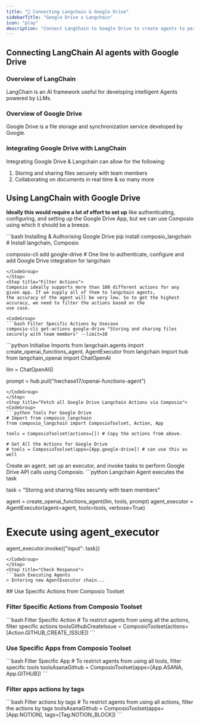 ```yaml
---
title: "🚀 Connecting Langchain & Google Drive"
sidebarTitle: "Google Drive x Langchain"
icon: "play"
description: "Connect LangChain to Google Drive to create agents to perform tasks using natural language"
---
```


## Connecting LangChain AI agents with Google Drive

### Overview of LangChain

LangChain is an AI framework useful for developing intelligent Agents powered by LLMs.

### Overview of Google Drive

Google Drive is a file storage and synchronization service developed by Google.

### Integrating Google Drive with LangChain

Integrating Google Drive & Langchain can allow for the following:

1. Storing and sharing files securely with team members
2. Collaborating on documents in real time
& so many more

## Using LangChain with Google Drive

<Steps>
<Step title="Setting Up the Environment">

**Ideally this would require a lot of effort to set up** like authenticating, configuring, and setting up the Google Drive App, but we can use Composio using which it should be a breeze.

<CodeGroup>
```bash Installing & Authorising Google Drive
pip install composio_langchain # Install langchain, Composio 

composio-cli add google-drive # One line to authenticate, configure and add Google Drive integration for langchain
```
</CodeGroup>
</Step>
<Step title="Filter Actions">
Composio ideally supports more than 100 different actions for any given app. If we supply all of them to langchain agents, 
the accuracy of the agent will be very low. So to get the highest accuracy, we need to filter the actions based on the 
use case.

<CodeGroup>
```bash Filter Specific Actions by Usecase
composio-cli get-actions google-drive "Storing and sharing files securely with team members" --limit=10
```
</CodeGroup>

</Step>
<Step title="Import Base Packages">

<CodeGroup>
```python Initialise Imports
from langchain.agents import create_openai_functions_agent, AgentExecutor
from langchain import hub
from langchain_openai import ChatOpenAI


llm = ChatOpenAI()

prompt = hub.pull("hwchase17/openai-functions-agent")
```
</CodeGroup>
</Step>
<Step title="Fetch all Google Drive Langchain Actions via Composio">
<CodeGroup>
```python Tools For Google Drive
# Import from composio_langchain
from composio_langchain import ComposioToolset, Action, App

tools = ComposioToolset(actions=[]) # Copy the actions from above. 

# Get All the Actions for Google Drive
# tools = ComposioToolset(apps=[App.google-drive]) # can use this as well
```
</CodeGroup>
</Step>
<Step title="Execute the Agent">
Create an agent, set up an executor, and invoke tasks to perform Google Drive API calls using Composio. 
<CodeGroup>
```python Langchain Agent executes the task

task = "Storing and sharing files securely with team members"

agent = create_openai_functions_agent(llm, tools, prompt)
agent_executor = AgentExecutor(agent=agent, tools=tools, verbose=True)

# Execute using agent_executor
agent_executor.invoke({"input": task})
```
</CodeGroup>
</Step>
<Step title="Check Response">
```bash Executing Agents
> Entering new AgentExecutor chain...
```
</Step>
</Steps>
## Use Specific Actions from Composio Toolset

### Filter Specific Actions from Composio Toolset

<CodeGroup>
```bash Filter Specific Action
# To restrict agents from using all the actions, filter specific actions
toolsGithubCreateIssue = ComposioToolset(actions=[Action.GITHUB_CREATE_ISSUE])
```
</CodeGroup>

### Use Specific Apps from Composio Toolset
<CodeGroup>
```bash Filter Specific App
# To restrict agents from using all tools, filter specific tools
toolsAsanaGithub = ComposioToolset(apps=[App.ASANA, App.GITHUB])
```
</CodeGroup>

### Filter apps actions by tags 
<CodeGroup>
```bash Filter actions by tags
# To restrict agents from using all actions, filter the actions by tags
toolsAsanaGithub = ComposioToolset(apps=[App.NOTION], tags=[Tag.NOTION_BLOCK])
```
</CodeGroup>

